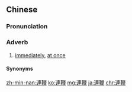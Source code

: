 {{also|连鞭}}
==Chinese==
{{zh-forms|s=连鞭|alt=臨邊}}

===Pronunciation===
{{zh-pron
|mn=liâm-mi/xm,zz,twv:liâm-piⁿ/twv:liam-piⁿ/twv:liân-mi/twv:lian-mi/twv:liân-piⁿ/twv:lian-piⁿ
|cat=adv
}}

===Adverb===
{{zh-adv}}

# {{lb|zh|Min Nan}} [[immediately]], [[at once]]

====Synonyms====
{{zh-dial|馬上}}

[[zh-min-nan:連鞭]]
[[ko:連鞭]]
[[mg:連鞭]]
[[ja:連鞭]]
[[chr:連鞭]]